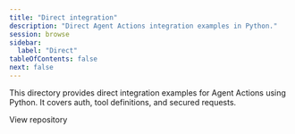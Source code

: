 ```yaml
---
title: "Direct integration"
description: "Direct Agent Actions integration examples in Python."
session: browse
sidebar:
  label: "Direct"
tableOfContents: false
next: false
---
```


This directory provides direct integration examples for Agent Actions using Python. It covers auth, tool definitions, and secured requests.


<LinkButton href="https://github.com/scalekit-inc/python-connect-demos/tree/main/direct" target="_blank" rel="noopener" icon="github">View repository</LinkButton>
